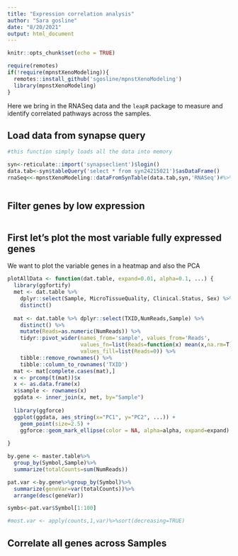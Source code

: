 ```yaml
---
title: "Expression correlation analysis"
author: "Sara gosline"
date: "8/20/2021"
output: html_document
---
```


```r
knitr::opts_chunk$set(echo = TRUE)

require(remotes)
if(!require(mpnstXenoModeling)){
  remotes::install_github('sgosline/mpnstXenoModeling')
  library(mpnstXenoModeling)
}


```

Here we bring in the RNASeq data and the `leapR` package to measure and identify correlated pathways across the samples.


## Load data from synapse query


```r
#this function simply loads all the data into memory

syn<-reticulate::import('synapseclient')$login()
data.tab<-syn$tableQuery('select * from syn24215021')$asDataFrame()
rnaSeq<<-mpnstXenoModeling::dataFromSynTable(data.tab,syn,'RNASeq')#%>%



```


## Filter genes by low expression


```r


```

## First let's plot the most variable fully expressed genes

We want to plot the variable genes in a heatmap and also the PCA


```r
plotAllData <- function(dat.table, expand=0.01, alpha=0.1, ...) {
  library(ggfortify)
  met <- dat.table %>%
    dplyr::select(Sample, MicroTissueQuality, Clinical.Status, Sex) %>%
    distinct()
    
  mat <- dat.table %>% dplyr::select(TXID,NumReads,Sample) %>%
    distinct() %>%
    mutate(Reads=as.numeric(NumReads)) %>%
    tidyr::pivot_wider(names_from='sample', values_from='Reads',
                       values_fn=list(Reads=function(x) mean(x,na.rm=T)),
                       values_fill=list(Reads=0)) %>%
    tibble::remove_rownames() %>%
    tibble::column_to_rownames('TXID')
  mat <- mat[complete.cases(mat),]
  x <- prcomp(t(mat))$x
  x <- as.data.frame(x)
  x$sample <- rownames(x)
  ggdata <- inner_join(x, met, by="Sample")
  
  library(ggforce)
  ggplot(ggdata, aes_string(x="PC1", y="PC2", ...)) +
    geom_point(size=2.5) +
    ggforce::geom_mark_ellipse(color = NA, alpha=alpha, expand=expand)
 
}


```
```r


by.gene <- master.table%>%
  group_by(Symbol,Sample)%>%
  summarize(totalCounts=sum(NumReads))

pat.var <-by.gene%>%group_by(Symbol)%>%
  summarize(geneVar=var(totalCounts))%>%
  arrange(desc(geneVar))

symbs<-pat.var$Symbol[1:100]

#most.var <- apply(counts,1,var)%>%sort(decreasing=TRUE)
```

## Correlate all genes across Samples

```r

```
